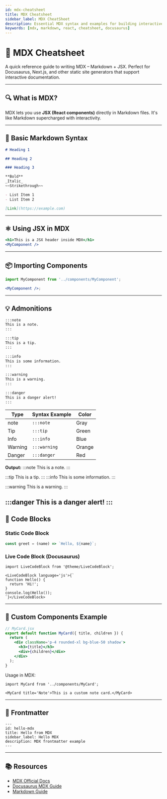 ```yaml
---
id: mdx-cheatsheet
title: MDX Cheatsheet
sidebar_label: MDX CheatSheet
description: Essential MDX syntax and examples for building interactive docs
keywords: [mdx, markdown, react, cheatsheet, docusaurus]
---
```


# 📘 MDX Cheatsheet

A quick reference guide to writing MDX – Markdown + JSX. Perfect for Docusaurus, Next.js, and other static site generators that support interactive documentation.

---

## 🔍 What is MDX?

MDX lets you use **JSX (React components)** directly in Markdown files. It's like Markdown supercharged with interactivity.

---

## 📝 Basic Markdown Syntax

```md
# Heading 1

## Heading 2

### Heading 3

**Bold**  
_Italic_  
~~Strikethrough~~

- List Item 1
- List Item 2

[Link](https://example.com)
```

---

## ⚛️ Using JSX in MDX

```jsx
<h1>This is a JSX header inside MDX</h1>
<MyComponent />
```

---

## 📦 Importing Components

```jsx
import MyComponent from '../components/MyComponent';

<MyComponent />;
```

---

## 💡 Admonitions

```md
:::note
This is a note.
:::

:::tip
This is a tip.
:::

:::info
This is some information.
:::

:::warning
This is a warning.
:::

:::danger
This is a danger alert!
:::
```

| Type       | Syntax Example | Color  |
| ---------- | -------------- | ------ |
| note     | `:::note`       | Gray  |
| Tip     | `:::tip`       | Green  |
| Info    | `:::info`      | Blue   |
| Warning | `:::warning`   | Orange |
| Danger  | `:::danger`    | Red    |

**Output:**
:::note
This is a note.
:::

:::tip
This is a tip.
:::
:::info
This is some information.
:::

:::warning
This is a warning.
:::

:::danger
This is a danger alert!
:::
---

## 🧪 Code Blocks

### Static Code Block

```js
const greet = (name) => `Hello, ${name}`;
```

### Live Code Block (Docusaurus)

```mdx
import LiveCodeBlock from '@theme/LiveCodeBlock';

<LiveCodeBlock language='js'>{`
function Hello() {
  return 'Hi!';
}
console.log(Hello());
`}</LiveCodeBlock>
```

---

## 🧱 Custom Components Example

```jsx
// MyCard.jsx
export default function MyCard({ title, children }) {
  return (
    <div className='p-4 rounded-xl bg-blue-50 shadow'>
      <h3>{title}</h3>
      <div>{children}</div>
    </div>
  );
}
```

Usage in MDX:

```mdx
import MyCard from '../components/MyCard';

<MyCard title='Note'>This is a custom note card.</MyCard>
```

---

## 🧾 Frontmatter

```mdx
---
id: hello-mdx
title: Hello from MDX
sidebar_label: Hello MDX
description: MDX frontmatter example
---
```

---

## 📚 Resources

- [MDX Official Docs](https://mdxjs.com/)
- [Docusaurus MDX Guide](https://docusaurus.io/docs/markdown-features/mdx)
- [Markdown Guide](https://www.markdownguide.org/)
